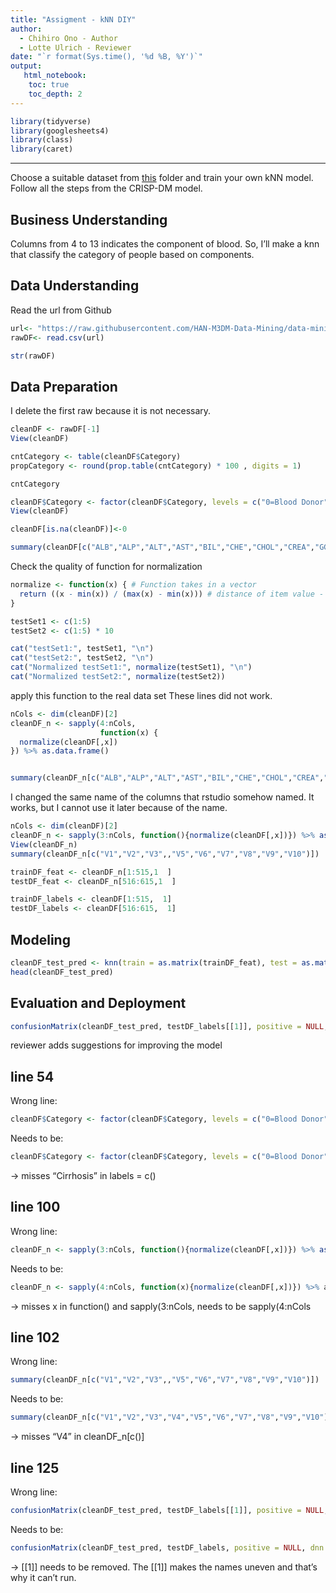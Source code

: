 ---
title: "Assigment - kNN DIY"
author:
  - Chihiro Ono - Author
  - Lotte Ulrich - Reviewer
date: "`r format(Sys.time(), '%d %B, %Y')`"
output:
   html_notebook:
    toc: true
    toc_depth: 2
---

```{r}
library(tidyverse)
library(googlesheets4)
library(class)
library(caret)
```

------------------------------------------------------------------------

Choose a suitable dataset from [this](https://github.com/HAN-M3DM-Data-Mining/assignments/tree/master/datasets) folder and train your own kNN model. Follow all the steps from the CRISP-DM model.

## Business Understanding

Columns from 4 to 13 indicates the component of blood. So, I'll make a knn that classify the category of people based on components.

## Data Understanding

Read the url from Github

```{r}
url<- "https://raw.githubusercontent.com/HAN-M3DM-Data-Mining/data-mining-s2y2122-Chihirono/master/datasets/KNN-hcvdat0.csv"
rawDF<- read.csv(url)

str(rawDF)
```

## Data Preparation

I delete the first raw because it is not necessary.

```{r}
cleanDF <- rawDF[-1]
View(cleanDF)

cntCategory <- table(cleanDF$Category)
propCategory <- round(prop.table(cntCategory) * 100 , digits = 1)

cntCategory
```

```{r}
cleanDF$Category <- factor(cleanDF$Category, levels = c("0=Blood Donor", "0s=suspect Blood Donor","1=Hepatitis","2=Fibrosis","3=Cirrhosis"), labels = c("Blood Donor","suspect Blood Donor","Hepatitis","Fibrosis", "")) 
View(cleanDF) 

```

```{r}
cleanDF[is.na(cleanDF)]<-0
```

```{r}
summary(cleanDF[c("ALB","ALP","ALT","AST","BIL","CHE","CHOL","CREA","GGT","PROT")])
```

Check the quality of function for normalization

```{r}
normalize <- function(x) { # Function takes in a vector
  return ((x - min(x)) / (max(x) - min(x))) # distance of item value - minimum vector value divided by the range of all vector values
}

testSet1 <- c(1:5)
testSet2 <- c(1:5) * 10

cat("testSet1:", testSet1, "\n")
cat("testSet2:", testSet2, "\n")
cat("Normalized testSet1:", normalize(testSet1), "\n")
cat("Normalized testSet2:", normalize(testSet2))
```

apply this function to the real data set These lines did not work.

```{r}
nCols <- dim(cleanDF)[2]
cleanDF_n <- sapply(4:nCols,
                    function(x) {
  normalize(cleanDF[,x])
}) %>% as.data.frame()


summary(cleanDF_n[c("ALB","ALP","ALT","AST","BIL","CHE","CHOL","CREA","GGT","PROT")])
```

I changed the same name of the columns that rstudio somehow named. It works, but I cannot use it later because of the name.

```{r}
nCols <- dim(cleanDF)[2]
cleanDF_n <- sapply(3:nCols, function(){normalize(cleanDF[,x])}) %>% as.data.frame(
View(cleanDF_n)
summary(cleanDF_n[c("V1","V2","V3",,"V5","V6","V7","V8","V9","V10")])
```

```{r}
trainDF_feat <- cleanDF_n[1:515,1  ]
testDF_feat <- cleanDF_n[516:615,1  ]
```

```{r}
trainDF_labels <- cleanDF[1:515,  1]
testDF_labels <- cleanDF[516:615,  1]
```

## Modeling

```{r}
cleanDF_test_pred <- knn(train = as.matrix(trainDF_feat), test = as.matrix(testDF_feat), cl = as.matrix(trainDF_labels), k = 21)
head(cleanDF_test_pred)
```

## Evaluation and Deployment

```{r}
confusionMatrix(cleanDF_test_pred, testDF_labels[[1]], positive = NULL, dnn = c("Prediction", "True"))
```

reviewer adds suggestions for improving the model

## line 54
Wrong line:
```{r}
cleanDF$Category <- factor(cleanDF$Category, levels = c("0=Blood Donor", "0s=suspect Blood Donor","1=Hepatitis","2=Fibrosis","3=Cirrhosis"), labels = c("Blood Donor","suspect Blood Donor","Hepatitis","Fibrosis", "")) 
```
Needs to be:
```{r}
cleanDF$Category <- factor(cleanDF$Category, levels = c("0=Blood Donor", "0s=suspect Blood Donor","1=Hepatitis","2=Fibrosis","3=Cirrhosis"), labels = c("Blood Donor","suspect Blood Donor","Hepatitis","Fibrosis","Cirrhosis"))
```
-> misses "Cirrhosis" in labels = c()

## line 100
Wrong line:
```{r}
cleanDF_n <- sapply(3:nCols, function(){normalize(cleanDF[,x])}) %>% as.data.frame(
```
Needs to be:
```{r}
cleanDF_n <- sapply(4:nCols, function(x){normalize(cleanDF[,x])}) %>% as.data.frame
```
-> misses x in function() and sapply(3:nCols, needs to be sapply(4:nCols

## line 102
Wrong line:
```{r}
summary(cleanDF_n[c("V1","V2","V3",,"V5","V6","V7","V8","V9","V10")])
```
Needs to be:
```{r}
summary(cleanDF_n[c("V1","V2","V3","V4","V5","V6","V7","V8","V9","V10")])
```
-> misses "V4" in cleanDF_n[c()]

## line 125
Wrong line:
```{r}
confusionMatrix(cleanDF_test_pred, testDF_labels[[1]], positive = NULL, dnn = c("Prediction", "True"))
```
Needs to be:
```{r}
confusionMatrix(cleanDF_test_pred, testDF_labels, positive = NULL, dnn = c("Prediction", "True"))
```
-> [[1]] needs to be removed. The [[1]] makes the names uneven and that's why it can't run.
